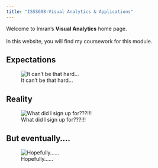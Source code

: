 ```yaml
---
title: "ISSS608-Visual Analytics & Applications"
---
```


Welcome to Imran's **Visual Analytics** home page.\
\
In this website, you will find my coursework for this module.

::: panel-tabset
## Expectations

![It can't be that hard...](images/Homepage1%20image-01.png)

## Reality

![What did I sign up for???!!!](images/Homepage2%20image-02.png)

## But eventually....

![Hopefully......](images/Homepage3%20image.png)
:::
